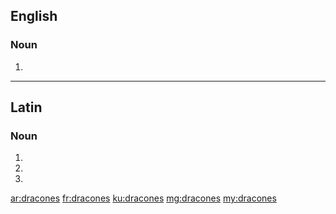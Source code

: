 ==English==

===Noun===
{{head|en}}

# {{plural of|dracone}}

----

==Latin==

===Noun===
{{la-noun-form|dracōnēs}}

# {{inflection of|dracō||nom|p|lang=la}}
# {{inflection of|dracō||acc|p|lang=la}}
# {{inflection of|dracō||voc|p|lang=la}}

[[ar:dracones]]
[[fr:dracones]]
[[ku:dracones]]
[[mg:dracones]]
[[my:dracones]]